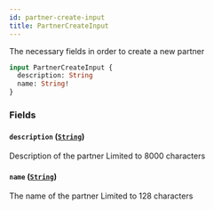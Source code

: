 ```yaml
---
id: partner-create-input
title: PartnerCreateInput
---
```



The necessary fields in order to create a new partner


```graphql
input PartnerCreateInput {
  description: String
  name: String!
}
```


### Fields

#### `description` ([`String`](/developers/shared-apis/adminidentity-api/graphql/reference/scalars/string))

Description of the partner
Limited to 8000 characters


#### `name` ([`String`](/developers/shared-apis/adminidentity-api/graphql/reference/scalars/string))

The name of the partner
Limited to 128 characters




